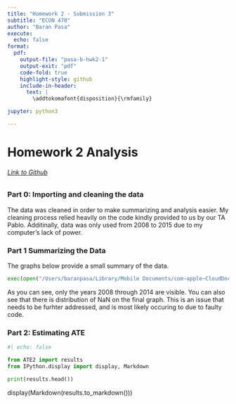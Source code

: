 ```yaml
---
title: "Homework 2 - Submission 3"
subtitle: "ECON 470"
author: "Baran Pasa"
execute:
  echo: false
format:
  pdf:
    output-file: "pasa-b-hwk2-1"
    output-exit: "pdf"
    code-fold: true
    highlight-style: github
    include-in-header:
      text: |
        \addtokomafont{disposition}{\rmfamily}

jupyter: python3

---
```


# Homework 2 Analysis 

###### [Link to Github](https://github.com/BaranPasa2/homework2)

### Part 0: Importing and cleaning the data

The data was cleaned in order to make summarizing and analysis easier. My cleaning process relied heavily on the code kindly provided to us by our TA Pablo. Additinally, data was only used from 2008 to 2015 due to my computer's lack of power.

### Part 1 Summarizing the Data
The graphs below provide a small summary of the data.
```python
exec(open("/Users/baranpasa/Library/Mobile Documents/com~apple~CloudDocs/Desktop/Emory/Junior Year/Junior Spring/ECON 470/ECON 470 Python /homework2/submission3/data_summary_v3.py").read())
```

As you can see, only the years 2008 through 2014 are visible. You can also see that there is distribution of NaN on the final graph. This is an issue that needs to be furhter addressed, and is most likely occuring to due to faulty code. 




### Part 2: Estimating ATE

```python
#| echo: false

from ATE2 import results
from IPython.display import display, Markdown

print(results.head())
```


display(Markdown(results.to_markdown()))
